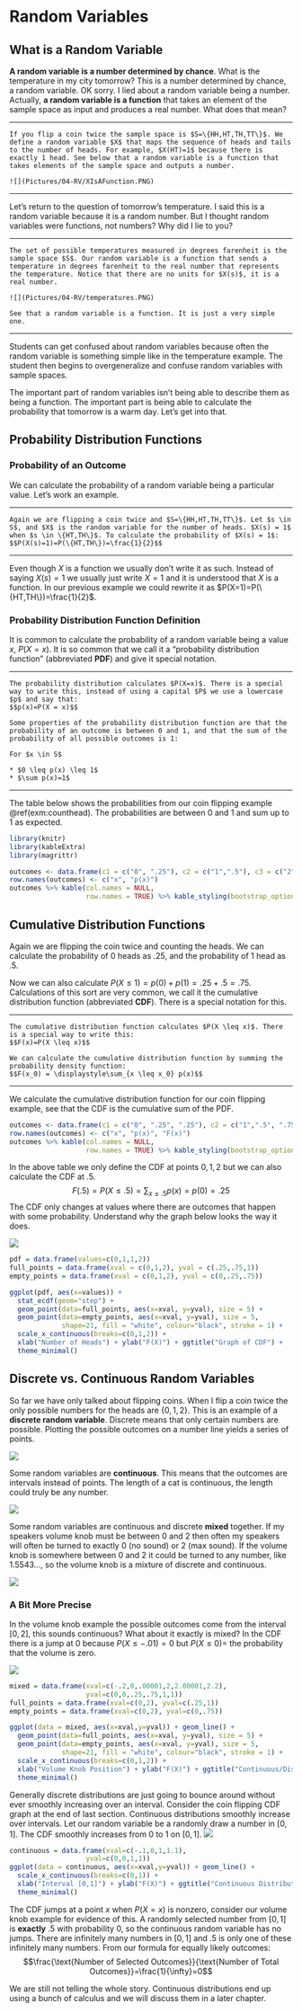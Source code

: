 # Random Variables {#random-variables}

## What is a Random Variable

**A random variable is a number determined by chance**. What is the temperature in my city tomorrow? This is a number determined by chance, a random variable. OK sorry. I lied about a random variable being a number. Actually, **a random variable is a function** that takes an element of the sample space as input and produces a real number. What does that mean?

***
```example
If you flip a coin twice the sample space is $S=\{HH,HT,TH,TT\}$. We define a random variable $X$ that maps the sequence of heads and tails to the number of heads. For example, $X(HT)=1$ because there is exactly 1 head. See below that a random variable is a function that takes elements of the sample space and outputs a number.
  
![](Pictures/04-RV/XIsAFunction.PNG)
```
***

Let's return to the question of tomorrow's temperature. I said this is a random variable because it is a random number. But I thought random variables were functions, not numbers? Why did I lie to you?

***
```example
The set of possible temperatures measured in degrees farenheit is the sample space $S$. Our random variable is a function that sends a temperature in degrees farenheit to the real number that represents the temperature. Notice that there are no units for $X(s)$, it is a real number.
  
![](Pictures/04-RV/temperatures.PNG)

See that a random variable is a function. It is just a very simple one.
```
***

Students can get confused about random variables because often the random variable is something simple like in the temperature example. The student then begins to overgeneralize and confuse random variables with sample spaces.

The important part of random variables isn't being able to describe them as being a function. The important part is being able to calculate the probability that tomorrow is a warm day. Let's get into that.

## Probability Distribution Functions

### Probability of an Outcome

We can calculate the probability of a random variable being a particular value. Let's work an example.

***
```example
Again we are flipping a coin twice and $S=\{HH,HT,TH,TT\}$. Let $s \in S$, and $X$ is the random variable for the number of heads. $X(s) = 1$ when $s \in \{HT,TH\}$. To calculate the probability of $X(s) = 1$:
$$P(X(s)=1)=P(\{HT,TH\})=\frac{1}{2}$$
```
***

Even though $X$ is a function we usually don't write it as such. Instead of saying $X(s)=1$ we usually just write $X=1$ and it is understood that $X$ is a function. In our previous example we could rewrite it as $P(X=1)=P(\{HT,TH\})=\frac{1}{2}$.

### Probability Distribution Function Definition

It is common to calculate the probability of a random variable being a value $x$, $P(X=x)$. It is so common that we call it a "probability distribution function" (abbreviated **PDF**) and give it special notation.

***
```definition
The probability distribution calculates $P(X=x)$. There is a special way to write this, instead of using a capital $P$ we use a lowercase $p$ and say that:
$$p(x)=P(X = x)$$
  
Some properties of the probability distribution function are that the probability of an outcome is between 0 and 1, and that the sum of the probability of all possible outcomes is 1:

For $x \in S$
  
* $0 \leq p(x) \leq 1$
* $\sum p(x)=1$

```
***

The table below shows the probabilities from our coin flipping example \@ref(exm:counthead). The probabilities are between $0$ and $1$ and sum up to $1$ as expected.

```r
library(knitr)
library(kableExtra)
library(magrittr)

outcomes <- data.frame(c1 = c("0", ".25"), c2 = c("1",".5"), c3 = c("2", ".25"))
row.names(outcomes) <- c("x", "p(x)")
outcomes %>% kable(col.names = NULL,
                   row.names = TRUE) %>% kable_styling(bootstrap_options = "striped", full_width = FALSE) %>% column_spec(1, bold=TRUE, border_right=TRUE)
```

## Cumulative Distribution Functions ## {#cdf}

Again we are flipping the coin twice and counting the heads. We can calculate the probability of $0$ heads as $.25$, and the probability of $1$ head as $.5$.

Now we can also calculate $P(X \leq 1) = p(0)+p(1) = .25+.5=.75$. Calculations of this sort are very common, we call it the cumulative distribution function (abbreviated **CDF**). There is a special notation for this.

***
```definition
The cumulative distribution function calculates $P(X \leq x)$. There is a special way to write this:
$$F(x)=P(X \leq x)$$
  
We can calculate the cumulative distribution function by summing the probability density function:
$$F(x_0) = \displaystyle\sum_{x \leq x_0} p(x)$$
```
***

We calculate the cumulative distribution function for our coin flipping example, see that the CDF is the cumulative sum of the PDF.

```r
outcomes <- data.frame(c1 = c("0", ".25", ".25"), c2 = c("1",".5", ".75"), c3 = c("2", ".25", "1.00"))
row.names(outcomes) <- c("x", "p(x)", "F(x)")
outcomes %>% kable(col.names = NULL,
                   row.names = TRUE) %>% kable_styling(bootstrap_options = "striped", full_width = FALSE) %>% column_spec(1, bold=TRUE, border_right=TRUE)  %>% row_spec(3, underline = TRUE)
```


In the above table we only define the CDF at points $0,1,2$ but we can also calculate the CDF at $.5$. $$F(.5)=P(X \leq .5) = \displaystyle\sum_{x \leq .5} p(x) = p(0) = .25$$
The CDF only changes at values where there are outcomes that happen with some probability. Understand why the graph below looks the way it does.

![](Pictures/04-RV/CDFPlot.PNG)
```r
pdf = data.frame(values=c(0,1,1,2))
full_points = data.frame(xval = c(0,1,2), yval = c(.25,.75,1))
empty_points = data.frame(xval = c(0,1,2), yval = c(0,.25,.75))

ggplot(pdf, aes(x=values)) + 
  stat_ecdf(geom="step") + 
  geom_point(data=full_points, aes(x=xval, y=yval), size = 5) +
  geom_point(data=empty_points, aes(x=xval, y=yval), size = 5, 
             shape=21, fill = "white", colour="black", stroke = 1) +
  scale_x_continuous(breaks=c(0,1,2)) + 
  xlab("Number of Heads") + ylab("F(X)") + ggtitle("Graph of CDF") +
  theme_minimal()
```

## Discrete vs. Continuous Random Variables

So far we have only talked about flipping coins. When I flip a coin twice the only possible numbers for the heads are $\{0,1,2\}$. This is an example of a **discrete random variable**. Discrete means that only certain numbers are possible. Plotting the possible outcomes on a number line yields a series of points. 

![](Pictures/04-RV/discrete.PNG)

Some random variables are **continuous**. This means that the outcomes are intervals instead of points. The length of a cat is continuous, the length could truly be any number. 

![](Pictures/04-RV/continuous.PNG)


Some random variables are continuous and discrete **mixed** together. If my speakers volume knob must be between $0$ and $2$ then often my speakers will often be turned to exactly $0$ (no sound) or $2$ (max sound). If the volume knob is somewhere between $0$ and $2$ it could be turned to any number, like 1.5543..., so the volume knob is a mixture of discrete and continuous.

![](Pictures/04-RV/mixed.PNG)

### A Bit More Precise
In the volume knob example the possible outcomes come from the interval $[0,2]$, this sounds continuous? What about it exactly is mixed? In the CDF there is a jump at $0$ because $P(X \leq -.01)=0$ but $P(X \leq 0) =$ the probability that the volume is zero.

![](Pictures/04-RV/mixedplot.PNG)
```r
mixed = data.frame(xval=c(-.2,0,.00001,2,2.00001,2.2),
                   yval=c(0,0,.25,.75,1,1))
full_points = data.frame(xval=c(0,2), yval=c(.25,1))
empty_points = data.frame(xval=c(0,2), yval=c(0,.75))

ggplot(data = mixed, aes(x=xval,y=yval)) + geom_line() +
  geom_point(data=full_points, aes(x=xval, y=yval), size = 5) +
  geom_point(data=empty_points, aes(x=xval, y=yval), size = 5, 
             shape=21, fill = "white", colour="black", stroke = 1) +
  scale_x_continuous(breaks=c(0,1,2)) + 
  xlab("Volume Knob Position") + ylab("F(X)") + ggtitle("Continuous/Discrete Mixed Distribution") +
  theme_minimal()
```

Generally discrete distributions are just going to bounce around without ever smoothly increasing over an interval. Consider the coin flipping CDF graph at the end of last section. Continuous distributions smoothly increase over intervals. Let our random variable be a randomly draw a number in $[0,1]$. The CDF smoothly increases from $0$ to $1$ on $[0,1]$.
![](Pictures/04-RV/continuousplot.PNG)
```r
continuous = data.frame(xval=c(-.1,0,1,1.1),
                   yval=c(0,0,1,1))
ggplot(data = continuous, aes(x=xval,y=yval)) + geom_line() +
  scale_x_continuous(breaks=c(0,1)) + 
  xlab("Interval [0,1]") + ylab("F(X)") + ggtitle("Continuous Distribution") +
  theme_minimal()
```
The CDF jumps at a point $x$ when $P(X=x)$ is nonzero, consider our volume knob example for evidence of this. A randomly selected number from $[0,1]$ is **exactly** $.5$ with probability $0$, so the continuous random variable has no jumps. There are infinitely many numbers in $[0,1]$ and $.5$ is only one of these infinitely many numbers. From our formula for equally likely outcomes:
$$\frac{\text{Number of Selected Outcomes}}{\text{Number of Total Outcomes}}=\frac{1}{\infty}=0$$

We are still not telling the whole story. Continuous distributions end up using a bunch of calculus and we will discuss them in a later chapter.
